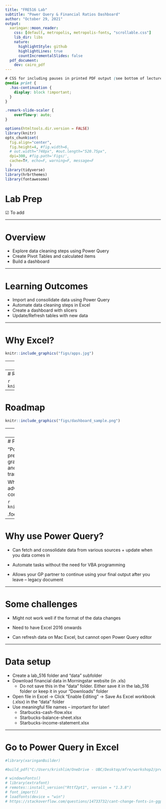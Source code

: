 ```yaml
---
title: "FRE516 Lab"
subtitle: "Power Query & Financial Ratios Dashboard"
author: "October 29, 2021"
output:
  xaringan::moon_reader:
    css: [default, metropolis, metropolis-fonts, "scrollable.css"] 
    lib_dir: libs
    nature:
      highlightStyle: github
      highlightLines: true
      countIncrementalSlides: false
  pdf_document:
    dev: cairo_pdf
---
```


```css
# CSS for including pauses in printed PDF output (see bottom of lecture)
@media print {
  .has-continuation {
    display: block !important;
  }
}

.remark-slide-scaler {
    overflow-y: auto;
}
```

```r
options(htmltools.dir.version = FALSE)
library(knitr)
opts_chunk$set(
  fig.align="center",  
  fig.height=4, #fig.width=6,
  # out.width="748px", #out.length="520.75px",
  dpi=300, #fig.path='Figs/',
  cache=T#, echo=F, warning=F, message=F
  )
library(tidyverse)
library(hrbrthemes)
library(fontawesome)
```


# Lab Prep

☑ To add

---

# Overview

- Explore data cleaning steps using Power Query
- Create Pivot Tables and calculated items 
- Build a dashboard

---

# Learning Outcomes

- Import and consolidate data using Power Query
- Automate data cleaning steps in Excel
- Create a dashboard with slicers
- Update/Refresh tables with new data 

---

# Why Excel?

```r
knitr::include_graphics("figs/apps.jpg")
```

---
# Roadmap

```r
knitr::include_graphics("figs/rawdata.png")
```

---
# Roadmap

```r
knitr::include_graphics("figs/tidydata.png")
```

---
# Roadmap

```r
knitr::include_graphics("figs/dashboard_sample.png")
```

---
# Power Query

Have any of you used Power Query in the past?

---
# Power Query

“Power Query is a data transformation and data preparation engine. Power Query comes with a graphical interface for getting data from sources and a Power Query Editor for applying transformations.” 

What do you think are the advantages/disadvantages of using Power Query compared to R/Python?


```r
knitr::include_graphics("figs/powerquery.png")
```

.footnote[
[1] [What is Power Query?](https://docs.microsoft.com/en-us/power-query/power-query-what-is-power-query)
]

---

# Why use Power Query?

- Can fetch and consolidate data from various sources + update when you data comes in

- Automate tasks without the need for VBA programming

- Allows your GP partner to continue using your final output after you leave – legacy document

---

# Some challenges

- Might not work well if the format of the data changes

- Need to have Excel 2016 onwards

- Can refresh data on Mac Excel, but cannot open Power Query editor

---

# Data setup

- Create a lab_516 folder and “data” subfolder
- Download financial data in Morningstar website (in .xls) 
  - Do not save this in the “data” folder. Either save it in the lab_516 folder or keep it in your “Downloads” folder
- Open file in Excel -> Click “Enable Editing” -> Save As Excel workbook (.xlsx) in the “data” folder
- Use meaningful file names – important for later!
  - Starbucks-cash-flow.xlsx
  - Starbucks-balance-sheet.xlsx
  - Starbucks-income-statement.xlsx

---

# Go to Power Query in Excel


```r
#library(xaringanBuilder)

#build_pdf("C:/Users/krishlim/OneDrive - UBC/Desktop/mfre/workshop2/presentation/data-viz.html")

# windowsFonts()
# library(extrafont)
# remotes::install_version("Rttf2pt1", version = "1.3.8")
# font_import()
# loadfonts(device = "win") 
# https://stackoverflow.com/questions/14733732/cant-change-fonts-in-ggplot-geom-text
```
